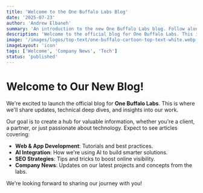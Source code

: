 ```yaml
---
title: 'Welcome to the One Buffalo Labs Blog'
date: '2025-07-23'
author: 'Andrew Elbaneh'
summary: 'An introduction to the new One Buffalo Labs blog. Follow along for company updates, technical deep dives, and industry insights.'
description: 'Welcome to the official blog for One Buffalo Labs. This is the place to find company updates, technical deep dives, and insights into our work in web, app, AI, and SEO.'
image: '/images/logos/top-text/one-buffalo-cartoon-top-text-white.webp'
imageLayout: 'icon'
tags: ['Welcome', 'Company News', 'Tech']
status: 'published'
---
```


# Welcome to Our New Blog!

We're excited to launch the official blog for **One Buffalo Labs**. This is where we'll share updates, technical deep dives, and insights into our work.

Our goal is to create a hub for valuable information, whether you're a client, a partner, or just passionate about technology. Expect to see articles covering:

- **Web & App Development**: Tutorials and best practices.
- **AI Integration**: How we're using AI to build smarter solutions.
- **SEO Strategies**: Tips and tricks to boost online visibility.
- **Company News**: Updates on our latest projects and concepts from the labs.

We're looking forward to sharing our journey with you!
